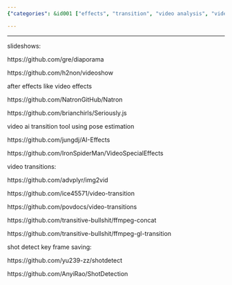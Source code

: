 ```yaml
---
{"categories": &id001 ["effects", "transition", "video analysis", "video effects", "video transition", "video understanding"], "category": "Video Editing", "date": "2022-07-10 16:08:15", "description": "This article highlights discussions on resources for creating video effects, transitions, and shot detection tools, including slideshow creators and AI-powered software.", "tags": *id001, "title": "Video Effects Transitions"}

---
```


------

slideshows:

https://github.com/gre/diaporama

https://github.com/h2non/videoshow

after effects like video effects

https://github.com/NatronGitHub/Natron

https://github.com/brianchirls/Seriously.js

video ai transition tool using pose estimation

https://github.com/jungdj/AI-Effects

https://github.com/IronSpiderMan/VideoSpecialEffects

video transitions:

https://github.com/advplyr/img2vid

https://github.com/ice45571/video-transition

https://github.com/povdocs/video-transitions

https://github.com/transitive-bullshit/ffmpeg-concat

https://github.com/transitive-bullshit/ffmpeg-gl-transition

shot detect key frame saving:

https://github.com/yu239-zz/shotdetect

https://github.com/AnyiRao/ShotDetection

